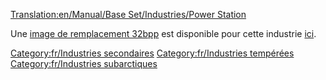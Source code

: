 [[Translation:en/Manual/Base Set/Industries/Power Station]]

{{fr/Industries|image=en/Powerstation.png|nom=Centrale électrique
|climats=[[fr/Manual/Climat#Tempéré|Tempéré]], [[fr/Manual/Climat#Subarctique|Subarctique]].
|accepte=[[fr/Manual/Base Set/Cargos/Charbon|Charbon]]
|produit=Rien
|notes=Non présent en climat [[fr/Manual/Climat#Subtropical|subtropical]]
}}

Une [[en/Archive/Old 32bpp/32bit Graphics Development#User Info|image de remplacement 32bpp]] est disponible pour cette industrie [[en/Archive/Old 32bpp/List of downloadable 32 bpp tars|ici]].

[[Category:fr/Industries secondaires]]
[[Category:fr/Industries tempérées]]
[[Category:fr/Industries subarctiques]]